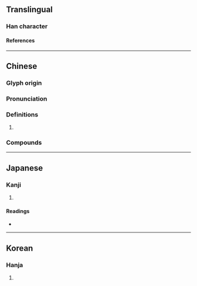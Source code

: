 {{character info}}
==Translingual==

===Han character===
{{Han char|rn=96|rad=玉|as=14|sn=18|four=11163|canj=MGYBU|ids=⿰𤣩睿}}

====References====
{{Han ref|kx=0744.170|dkj=21311|dj=1153.040|hdz=21143.050|uh=74BF}}

----

==Chinese==
{{zh-forms}}

===Glyph origin===
{{Han etym}}
{{Han compound|玉|睿|ls=psc|t1=jade|c1=s|c2=p}}

===Pronunciation===
{{zh-pron
|m=xuán
|c=syun4
|mc=y
|oc=y
|cat=n
}}

===Definitions===
{{zh-hanzi}}

# {{zh-alt-form|璇|fine jade}}

===Compounds===
{{zh-der|璿璣:xuánjī|璿圖}}

----

==Japanese==

===Kanji===
{{ja-kanji|grade=|rs=玉14}}

# {{rfdef|ja|sort=玉14}}

====Readings====
* {{ja-readings|on=[[せん]] (sen), [[ぜん]] (zen), [[けい]] (kei), [[け]] (ke)|kun=|nanori=}}

----

==Korean==

===Hanja===
{{ko-hanja|hangeul=선|eumhun=|rv=seon|mr=sŏn|y=sen}}

# {{rfdef|ko|sort=玉14}}